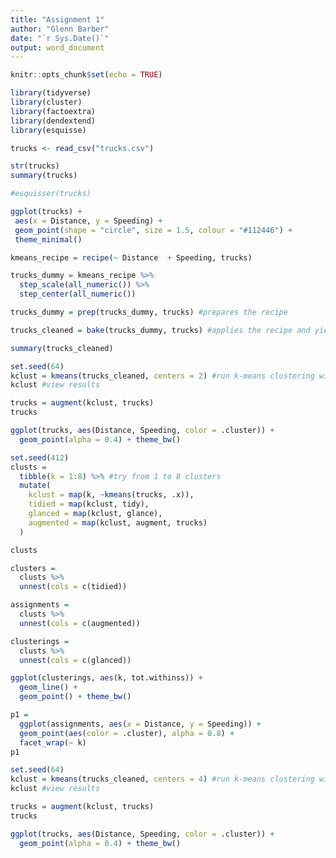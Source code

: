---
title: "Assignment 1"
author: "Glenn Barber"
date: "`r Sys.Date()`"
output: word_document
---

```{r setup, include=FALSE}
knitr::opts_chunk$set(echo = TRUE)
```

```{r}
library(tidyverse)
library(cluster)
library(factoextra)
library(dendextend)
library(esquisse)
```

```{r}
trucks <- read_csv("trucks.csv")

```

```{r}
str(trucks)
summary(trucks)
```

```{r}
#esquisser(trucks)

ggplot(trucks) +
 aes(x = Distance, y = Speeding) +
 geom_point(shape = "circle", size = 1.5, colour = "#112446") +
 theme_minimal()

```

```{r}
kmeans_recipe = recipe(~ Distance  + Speeding, trucks) 

trucks_dummy = kmeans_recipe %>% 
  step_scale(all_numeric()) %>%
  step_center(all_numeric()) 

trucks_dummy = prep(trucks_dummy, trucks) #prepares the recipe

trucks_cleaned = bake(trucks_dummy, trucks) #applies the recipe and yields a data frame
```

```{r}
summary(trucks_cleaned)
```

```{r}
set.seed(64)
kclust = kmeans(trucks_cleaned, centers = 2) #run k-means clustering with k = 3
kclust #view results
```

```{r}
trucks = augment(kclust, trucks)
trucks
```

```{r}
ggplot(trucks, aes(Distance, Speeding, color = .cluster)) +
  geom_point(alpha = 0.4) + theme_bw()
```

```{r}
set.seed(412)
clusts = 
  tibble(k = 1:8) %>% #try from 1 to 8 clusters
  mutate(
    kclust = map(k, ~kmeans(trucks, .x)),
    tidied = map(kclust, tidy),
    glanced = map(kclust, glance),
    augmented = map(kclust, augment, trucks)
  )

clusts
```

```{r}
clusters =
  clusts %>%
  unnest(cols = c(tidied))

assignments = 
  clusts %>% 
  unnest(cols = c(augmented))

clusterings = 
  clusts %>%
  unnest(cols = c(glanced))
```


```{r}
ggplot(clusterings, aes(k, tot.withinss)) +
  geom_line() +
  geom_point() + theme_bw()
```
```{r}
p1 = 
  ggplot(assignments, aes(x = Distance, y = Speeding)) +
  geom_point(aes(color = .cluster), alpha = 0.8) + 
  facet_wrap(~ k)
p1
```


```{r}
set.seed(64)
kclust = kmeans(trucks_cleaned, centers = 4) #run k-means clustering with k = 4
kclust #view results
```

```{r}
trucks = augment(kclust, trucks)
trucks
```

```{r}
ggplot(trucks, aes(Distance, Speeding, color = .cluster)) +
  geom_point(alpha = 0.4) + theme_bw()
```